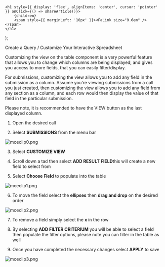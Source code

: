 

    <h1 style={{ display: 'flex', alignItems: 'center', cursor: 'pointer' }} onClick={() => shareArticle()}>
        {children} 
        <span style={{ marginLeft: '10px' }}><FaLink size="0.6em" /></span>
    </h1>
);

<ToastContainer />

<ClickableTitle>Create a Query / Customize Your Interactive Spreadsheet</ClickableTitle>




Customizing the view on the table component is a very powerful feature that allows you to change which columns are being displayed, and gives you access to more fields, that you can easily filter/display.


For submissions, customizing the view allows you to add any field in the submission as a column. Assume you're viewing submissions from a call you just created, then customizing the view allows you to add any field from any section as a column, and each row would then display the value of that field in the particular submission.


Please note, it is recommended to have the VIEW button as the last displayed column.


1. Open the desired call


2. Select **SUBMISSIONS** from the menu bar


![mceclip0.png](../../../resources/article-images/4411227121811-Create-a-Query-Customize-Your-Interactive-Spreadsheet_1.png)


3. Select **CUSTOMIZE VIEW**


4. Scroll down a tad then select **ADD RESULT FIELD**this will create a new field to select from


5. Select **Choose Field** to populate into the table


![mceclip1.png](../../../resources/article-images/4411227121811-Create-a-Query-Customize-Your-Interactive-Spreadsheet_2.png)


6. To move the field select the **ellipses** then **drag and drop** on the desired order


![mceclip2.png](../../../resources/article-images/4411227121811-Create-a-Query-Customize-Your-Interactive-Spreadsheet_3.png)


7. To remove a field simply select the **x** in the row


8. By selecting **ADD FILTER CRITERIUM** you will be able to select a field then populate the filter options, please note you can filter in the table as well


9. Once you have completed the necessary changes select **APPLY** to save


![mceclip3.png](../../../resources/article-images/4411227121811-Create-a-Query-Customize-Your-Interactive-Spreadsheet_4.png)



